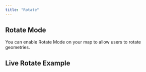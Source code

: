 ```yaml
---
title: "Rotate"
---
```


## Rotate Mode

You can enable Rotate Mode on your map to allow users to rotate geometries.

<!-- Add detailed documentation and code examples for Rotate Mode here -->

## Live Rotate Example

<BrowserOnlyGmMap gmOptions={editRotateOptions} />
